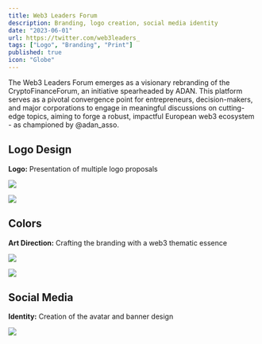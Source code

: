 ```yaml
---
title: Web3 Leaders Forum
description: Branding, logo creation, social media identity
date: "2023-06-01"
url: https://twitter.com/web3leaders_
tags: ["Logo", "Branding", "Print"]
published: true
icon: "Globe"
---
```


The Web3 Leaders Forum emerges as a visionary rebranding of the CryptoFinanceForum, an initiative spearheaded by ADAN. This platform serves as a pivotal convergence point for entrepreneurs, decision-makers, and major corporations to engage in meaningful discussions on cutting-edge topics, aiming to forge a robust, impactful European web3 ecosystem - as championed by @adan_asso.

## Logo Design

**Logo:** Presentation of multiple logo proposals

![](/wlf-logo-1.webp)

![](/wlf-logo-2.webp)

## Colors

**Art Direction:** Crafting the branding with a web3 thematic essence

![](/wlf-logo.webp)

![](/wlf-logo-design.webp)

## Social Media

**Identity:** Creation of the avatar and banner design

![](/wlf-twitter.webp)
